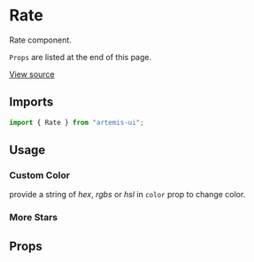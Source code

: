 
<Meta title="Design System/Rate" component={Rate} />

# Rate

Rate component.

`Props` are listed at the end of this page.

[View source](https://github.com/iamrishupatel/artemis-ui/tree/main/src/components/Rate)

## Imports

```js
import { Rate } from "artemis-ui";
```

## Usage

<Canvas withSource="open">
  <Story name="base">
    <Rate value={4} />
  </Story>
</Canvas>

### Custom Color

provide a string of _hex_, _rgbs_ or _hsl_ in `color` prop to change color.

<Canvas withSource="open">
  <Story name="custom-color">
    <Rate color="rgba(51, 244, 11, 1)" value={4} />
  </Story>
</Canvas>

### More Stars

<Canvas withSource="open">
  <Story name="more-stars">
    <Rate value={7} max={10} />
  </Story>
</Canvas>

## Props

<ArgsTable of={Rate} />
